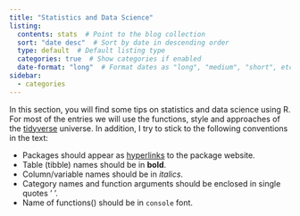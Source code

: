 ```yaml
---
title: "Statistics and Data Science"
listing:
  contents: stats  # Point to the blog collection
  sort: "date desc"  # Sort by date in descending order
  type: default  # Default listing type
  categories: true  # Show categories if enabled
  date-format: "long"  # Format dates as "long", "medium", "short", etc.
sidebar:
  - categories
---
```


In this section, you will find some tips on statistics and data science using R. For most of the entries we will use the functions, style and approaches of the [tidyverse](https://www.tidyverse.org/) universe. In addition, I try to stick to the following conventions in the text:

- Packages should appear as [hyperlinks](https://en.wikipedia.org/wiki/Hyperlink) to the package website.
- Table (tibble) names should be in **bold**.
- Column/variable names should be in *italics*.
- Category names and function arguments should be enclosed in single quotes ' '.
- Name of functions() should be in `console` font.

<br>

